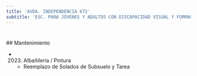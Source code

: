 ```yaml
---
title: 'AVDA. INDEPENDENCIA 672'
subtitle: 'ESC. PARA JÓVENES Y ADULTOS CON DISCAPACIDAD VISUAL Y FORMACIÓN INTEGRAL N° 37 FRANCISCO GATTI'
---
```


#


 ## Mantenimiento

*  (2023) Albañileria / Pintura 
    + Reemplazo de Solados de Subsuelo y Tarea



